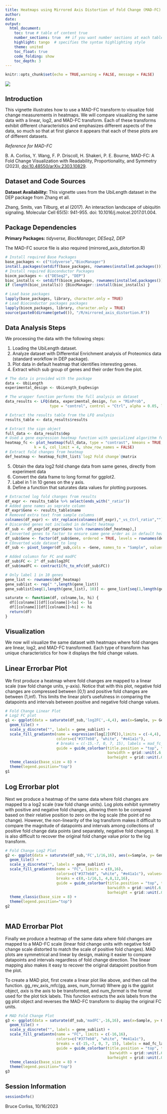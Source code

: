 ```yaml
---
title: Heatmaps using Mirrored Axis Distortion of Fold Change (MAD-FC) Transform
author: 
date: 
output: 
  html_document:
    toc: true # table of content true
    number_sections: true  ## if you want number sections at each table header
    highlight: tango  # specifies the syntax highlighting style
    theme: united 
    toc_float: true
    code_folding: show
    toc_depth: 3  
---
```


<style type="text/css">
h1.title { font-size: 24px;}
h1 {font-size: 20px;}
</style>


```r
knitr::opts_chunk$set(echo = TRUE,warning = FALSE, message = FALSE)

```

![](../media/cover.JPG)

# Introduction

This vignette illustrates how to use a MAD-FC transform to visualize fold change measurements in heatmaps. We will compare visualizing the same data with a linear, log2, and MAD-FC transform. Each of these transforms exhibit different characteristics and emphasizes different aspects of the data, so much so that at first glance it appears that each of these plots are of different datasets.


_Reference for MAD-FC_

B. A. Corliss, Y. Wang, F. P. Driscoll, H. Shakeri, P. E. Bourne, MAD-FC: A Fold Change Visualization with Readability, Proportionality, and Symmetry (2023), [doi:10.48550/arXiv.2303.10829](doi:10.48550/arXiv.2303.10829).

# Dataset and Code Sources

__Dataset Availability:__ This vignette uses from the UbiLength dataset in the DEP package from Zhang et all.

Zhang, Smits, van Tilburg, et al (2017). An interaction landscape of ubiquitin signaling. Molecular Cell 65(5): 941-955. doi: 10.1016/j.molcel.2017.01.004.

# Package Dependencies
__Primary Packages:__ *tidyverse, BiocManager, DESeq2, DEP*

The MAD-FC source file is also required (mirrored_axis_distortion.R)


```r
# Install required Base Packages
base_packages <- c("tidyverse","BiocManager")
install.packages(setdiff(base_packages, rownames(installed.packages())))  
# Install required Bioconductor Packages
biocm_packages <- c("DESeq2", "DEP")
bioc_installs <- setdiff(biocm_packages, rownames(installed.packages()))
if (length(bioc_installs)) {BiocManager::install(bioc_installs) }

# Load base packages
lapply(base_packages, library, character.only = TRUE)
# Load Bioconductor packages packages
lapply(biocm_packages, library, character.only = TRUE)
source(paste0(dirname(getwd()), "/R/mirrored_axis_distortion.R"))
```
  
# Data Analysis Steps

We processing the data with the following steps:

1. Loading the UbiLength dataset.
2. Analyze dataset with Differential Enrichment analysis of Proteomics data (standard workflow in DEP package).
3. Plot data in default heatmap that identifies interesting genes.
4. Extract which sub group of genes and their order from the plot.


```r
# The data is provided with the package 
data <- UbiLength
experimental_design <- UbiLength_ExpDesign

# The wrapper function performs the full analysis on dataset
data_results <- LFQ(data, experimental_design, fun = "MinProb", 
                    type = "control", control = "Ctrl", alpha = 0.05, lfc = 1)

# Extract the results table from the LFQ analysis
results_table <- data_results$results

# Extract the sign object
full_data <- data_results$dep
# Used a gene expression heatmap function with specialized algorithm for visualizing most interesting genes.
heatmap_fc <- plot_heatmap(full_data, type = "contrast", kmeans = TRUE,
             k = 6, col_limit = 4, show_row_names = FALSE)
# Extract fold changes from heatmap
def_heatmap <- heatmap_fc@ht_list$`log2 Fold change`@matrix

```


5. Obtain the data log2 fold change data from same genes, directly from experiment data
7. Convert the data frame to long format for ggplot2.
8. Label in 1 in 10 genes on the y axis.
9. Define a function that saturates data values for plotting purposes.

```r
# Extracted log fold changes from results
df_expr <- results_table %>% select(ends_with("_ratio"))
# Added gene names as seprate column
df_expr$Gene <- results_table$name
# Removed extra text from sample columns
colnames(df_expr) <- str_replace(colnames(df_expr),"_vs_Ctrl_ratio","")
# Discarded genes not included in default heatmap
df_sub <- df_expr[df_expr$Gene %in% rownames(def_heatmap),]
# Converted genes to factor to ensure same gene order as in default heatmap
df_sub$Gene <- factor(df_sub$Gene, ordered = TRUE, levels = rownames(def_heatmap))
# COnverted wide dataset to long
df_sub <- pivot_longer(df_sub,cols = -Gene, names_to = "Sample", values_to = "log2FC")

# Added columsn for FC and madFC
df_sub$FC <- 2^ df_sub$log2FC
df_sub$madFC <- contract1(fc_to_mfc(df_sub$FC))

# Only label 1 in 10 genes
gene_list <- rownames(def_heatmap)
gene_sublist <- rep(" ",length(gene_list))
gene_sublist[seq(1,length(gene_list), 10)] <- gene_list[seq(1,length(gene_list), 10)]

saturate <- function(df, colname,lo, hi) {
  df[[colname]][df[[colname]]<lo] <- lo
  df[[colname]][df[[colname]]>hi] <- hi
  return(df)
}

```
  

# Visualization
  
  
We now will visualize the same dataset with heatmaps where fold changes are linear, log2, and MAD-FC transformed. Each type of transform has unique characteristics for how it displays the fold change values.

## Linear Errorbar Plot

We first produce a heatmap where fold changes are mapped to a linear scale (raw fold change units, y-axis). Notice that with this plot, negative fold changes are compressed between [0,1) and positive fold changes are between (1,inf). This limits the linear plot's usefulness in comparing the datapoints and intervals between positive and negative fold change values.

```r
# Fold Change Linear Plot
# Log2 FC plot
g1 <- ggplot(data = saturate(df_sub,'log2FC',-4,4), aes(x=Sample, y= Gene, fill = log2FC)) + 
  geom_tile() +
  scale_y_discrete("", labels = gene_sublist) +
  scale_fill_gradientn(name = expression(log[2](FC)),limits = c(-4,4),
                       colors=c("#377eb8", "white", "#e41a1c"),
                       # breaks = c(-15,-7, 0, 7, 15), labels = mad_fc_labeller,
                       guide = guide_colorbar(title.position = "top", title.hjust = 0.5,
                                              barwidth = grid::unit(.6, "npc"),
                                              barheight = grid::unit(.025, "npc")),) +
  theme_classic(base_size = 8) +
  theme(legend.position="top")
g1
```
  
## Log Errorbar plot

Next we produce a heatmap of the same data where fold changes are mapped to a log2 scale (raw fold change units). Log plots exhibit symmetry with positive and negative fold changes, allowing them to be compared based on their relative position to zero on the log scale (the point of no change). However, the non-linearity of the log transform makes it difficult to compare the magnitude of datapoints and intervals among collections of positive fold change data points (and separately, negative fold changes). It is also difficult to recover the original fold change value prior to the log transform.

```r
# Fold Change Log2 Plot
g2 <- ggplot(data = saturate(df_sub,'FC',1/16,16), aes(x=Sample, y= Gene, fill = FC)) + 
  geom_tile() +
  scale_y_discrete("", labels = gene_sublist) + 
  scale_fill_gradientn(name = "FC", limits = c(0,16),
                       colors=c("#377eb8", "white", "#e41a1c"), values=c(0, .75/16, 1.25/16, 1),
                       breaks = c(0,-1/16,1, 4,8,12,16),
                       guide = guide_colorbar(title.position = "top", title.hjust = 0.5,
                                              barwidth = grid::unit(.6, "npc"),
                                              barheight = grid::unit(.025, "npc")),) +
  theme_classic(base_size = 8) +
  theme(legend.position="top")
g2
 
```
  
## MAD Errorbar Plot
Finally we produce a heatmap of the same data where fold changes are mapped to a MAD-FC scale (linear fold change units with negative fold change scale distorted to match the scale of positive fold changes). MAD plots are symmetrical and linear by design, making it easier to compare datapoints and intervals regardless of fold change direction. The linear mapping also makes it easy to recover the original datapoint position from the plot.

To create a MAD plot, first create a linear plot like above, and then call the function.
gg_rev_axis_mfc(gg, axes, num_format)
Where _gg_ is the ggplot object, _axis_ is the axis to be transformed, and _num_format_ is the format used for the plot tick labels.
This function extracts the axis labels from the gg plot object and reverses the MAD-FC transform to display the original FC units.

```r
# MAD Fold Change Plot
g3 <- ggplot(data = saturate(df_sub,'madFC',-16,16), aes(x=Sample, y= Gene, fill = madFC)) + 
  geom_tile() +
  scale_y_discrete("", labels = gene_sublist) + 
  scale_fill_gradientn(name = "FC", limits = c(-16,16), 
                       colors=c("#377eb8", "white", "#e41a1c"),
                       breaks = c(-15,-7, 0, 7, 15), labels = mad_fc_labeller,
                       guide = guide_colorbar(title.position = "top", title.hjust = 0.5,
                                               barwidth = grid::unit(.6, "npc"), 
                                              barheight = grid::unit(.025, "npc")),) +
  theme_classic(base_size = 8) +
  theme(legend.position="top")
g3

```




# Session Information

```r
sessionInfo()
```

Bruce Corliss, 10/16/2023